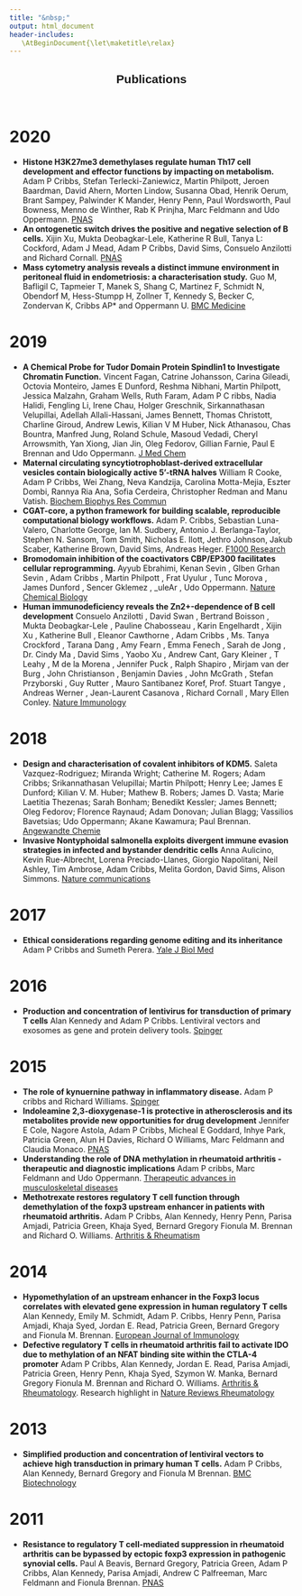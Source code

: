 ```yaml
---
title: "&nbsp;"
output: html_document
header-includes:
   \AtBeginDocument{\let\maketitle\relax}
---
```

<link href="static/css/custom.css" rel="stylesheet" >

<h2 style="text-align:center;font-family:Helvetica; font-color:black;"><span>Publications</span></h2><br />



# **2020**

* **Histone H3K27me3 demethylases regulate human Th17 cell development and effector functions by impacting on metabolism.** Adam P Cribbs, Stefan Terlecki-Zaniewicz, Martin Philpott, Jeroen Baardman, David Ahern, Morten Lindow, Susanna Obad, Henrik Oerum, Brant Sampey, Palwinder K Mander, Henry Penn, Paul Wordsworth, Paul Bowness, Menno de Winther, Rab K Prinjha, Marc Feldmann and Udo Oppermann. [PNAS](https://pubmed.ncbi.nlm.nih.gov/32123118/)
* **An ontogenetic switch drives the positive and negative selection of B cells.** Xijin Xu, Mukta Deobagkar-Lele, Katherine R Bull, Tanya L: Cockford, Adam J Mead, Adam P Cribbs, David Sims, Consuelo Anzilotti and Richard Cornall. [PNAS](https://pubmed.ncbi.nlm.nih.gov/32019891/)
* **Mass cytometry analysis reveals a distinct immune environment in peritoneal fluid in endometriosis: a characterisation study.** Guo M, Bafligil C, Tapmeier T, Manek S, Shang C, Martinez F, Schmidt N, Obendorf M, Hess-Stumpp H, Zollner T, Kennedy S, Becker C, Zondervan K, Cribbs AP* and Oppermann U. [BMC Medicine](https://bmcmedicine.biomedcentral.com/articles/10.1186/s12916-019-1470-y)

# **2019**

* **A Chemical Probe for Tudor Domain Protein Spindlin1 to Investigate Chromatin Function.** Vincent Fagan, Catrine Johansson, Carina Gileadi, Octovia Monteiro, James E Dunford, Reshma Nibhani, Martin Philpott, Jessica Malzahn, Graham Wells, Ruth Faram, Adam P C ribbs, Nadia Halidi, Fengling Li, Irene Chau, Holger Greschnik, Sirkannathasan Velupillai, Adellah Allali-Hassani, James Bennett, Thomas Christott, Charline Giroud, Andrew Lewis, Kilian V M Huber, Nick Athanasou, Chas Bountra, Manfred Jung, Roland Schule, Masoud Vedadi, Cheryl Arrowsmith, Yan Xiong, Jian Jin, Oleg Fedorov, Gillian Farnie, Paul E Brennan and Udo Oppermann. [J Med Chem](https://pubmed.ncbi.nlm.nih.gov/31550156/)
* **Maternal circulating syncytiotrophoblast-derived extracellular vesicles contain biologically active 5’-tRNA halves** William R Cooke, Adam P Cribbs, Wei Zhang, Neva Kandzija, Carolina Motta-Mejia, Eszter Dombi, Rannya Ria Ana, Sofia Cerdeira, Christopher Redman and Manu Vatish. [Biochem Biophys Res Commun](https://pubmed.ncbi.nlm.nih.gov/31405560/)
* **CGAT-core, a python framework for building scalable, reproducible computational biology workflows.** Adam P. Cribbs, Sebastian Luna-Valero, Charlotte George, Ian M. Sudbery,
Antonio J. Berlanga-Taylor, Stephen N. Sansom, Tom Smith, Nicholas E. Ilott, Jethro Johnson, Jakub Scaber, Katherine Brown, David Sims, Andreas Heger. [F1000 Research](https://f1000research.com/articles/8-377)
* **Bromodomain inhibition of the coactivators CBP/EP300 facilitates cellular reprogramming.** Ayyub Ebrahimi, Kenan Sevin , Glben Grhan Sevin , Adam Cribbs , Martin Philpott , Frat Uyulur , Tunc Morova , James Dunford , Sencer Gklemez , _uleAr , Udo Oppermann. [Nature Chemical Biology](https://www.nature.com/articles/s41589-019-0264-z)
* **Human immunodeficiency reveals the Zn2+-dependence of B cell development** Consuelo Anzilotti , David Swan , Bertrand Boisson , Mukta Deobagkar-Lele , Pauline Chabosseau , Karin Engelhardt , Xijin Xu , Katherine Bull , Eleanor Cawthorne , Adam Cribbs , Ms. Tanya Crockford , Tarana Dang , Amy Fearn , Emma Fenech , Sarah de Jong , Dr. Cindy Ma , David Sims , Yaobo Xu , Andrew Cant, Gary Kleiner , T Leahy , M de la Morena , Jennifer Puck , Ralph Shapiro , Mirjam van der Burg , John Christianson , Benjamin Davies , John McGrath , Stefan Przyborski , Guy Rutter , Mauro Santibanez Koref, Prof. Stuart Tangye , Andreas Werner , Jean-Laurent Casanova , Richard Cornall , Mary Ellen Conley. [Nature Immunology](https://www.nature.com/articles/s41590-018-0295-8?proof=trueMay%252F)

# **2018**

* **Design and characterisation of covalent inhibitors of KDM5.** Saleta Vazquez-Rodriguez; Miranda Wright; Catherine M. Rogers; Adam Cribbs; Srikannathasan Velupillai; Martin Philpott; Henry Lee; James E Dunford; Kilian V. M. Huber; Mathew B. Robers; James D. Vasta; Marie Laetitia Thezenas; Sarah Bonham; Benedikt Kessler; James Bennett; Oleg
Fedorov; Florence Raynaud; Adam Donovan; Julian Blagg; Vassilios Bavetsias; Udo Oppermann; Akane Kawamura; Paul Brennan. [Angewandte Chemie](https://pubmed.ncbi.nlm.nih.gov/30431220/)
* **Invasive Nontyphoidal salmonella exploits divergent immune evasion strategies in infected and bystander dendritic cells** Anna Aulicino, Kevin Rue-Albrecht, Lorena Preciado-Llanes, Giorgio Napolitani, Neil Ashley, Tim Ambrose, Adam Cribbs, Melita Gordon, David Sims, Alison Simmons. [Nature communications](https://www.nature.com/articles/s41467-018-07329-0)

# **2017**

* **Ethical considerations regarding genome editing and its inheritance** Adam P Cribbs and Sumeth Perera. [Yale J Biol Med](https://pubmed.ncbi.nlm.nih.gov/29259526/)

# **2016**

* **Production and concentration of lentivirus for transduction of primary T cells** Alan Kennedy and Adam P Cribbs. Lentiviral vectors and exosomes as gene and protein delivery tools. [Spinger](https://pubmed.ncbi.nlm.nih.gov/27317175/)

# **2015**

* **The role of kynuernine pathway in inflammatory disease.** Adam P cribbs and Richard Williams. [Spinger](https://www.kennedy.ox.ac.uk/publications/597740)
* **Indoleamine 2,3-dioxygenase-1 is protective in atherosclerosis and its metabolites provide new opportunities for drug development** Jennifer E Cole, Nagore Astola, Adam P Cribbs, Micheal E Goddard, Inhye Park, Patricia Green, Alun H Davies, Richard O Williams, Marc Feldmann and Claudia Monaco. [PNAS](https://www.ncbi.nlm.nih.gov/pmc/articles/PMC4620898/)
* **Understanding the role of DNA methylation in rheumatoid arthritis - therapeutic and diagnostic implications** Adam P cribbs, Marc Feldmann and Udo Oppermann. [Therapeutic advances in musculoskeletal diseases](https://www.ncbi.nlm.nih.gov/pmc/articles/PMC4572365/)
* **Methotrexate restores regulatory T cell function through demethylation of the foxp3 upstream enhancer in patients with rheumatoid arthritis.** Adam P Cribbs, Alan Kennedy, Henry Penn, Parisa Amjadi, Patricia Green, Khaja Syed, Bernard Gregory Fionula M. Brennan and Richard O. Williams. [Arthritis & Rheumatism](https://pubmed.ncbi.nlm.nih.gov/25604080/)

# **2014**

* **Hypomethylation of an upstream enhancer in the Foxp3 locus correlates with elevated gene expression in human regulatory T cells** Alan Kennedy, Emily M. Schmidt, Adam P. Cribbs, Henry Penn, Parisa Amjadi, Khaja Syed, Jordan E. Read, Patricia Green, Bernard Gregory and Fionula M. Brennan. [European Journal of Immunology](https://onlinelibrary.wiley.com/doi/full/10.1002/eji.201444453)
* **Defective regulatory T cells in rheumatoid arthritis fail to activate IDO due to methylation of an NFAT binding site within the CTLA-4 promoter** Adam P Cribbs, Alan Kennedy, Jordan E. Read, Parisa Amjadi, Patricia Green, Henry Penn, Khaja Syed, Szymon W. Manka, Bernard Gregory Fionula M. Brennan and Richard O. Williams. [Arthritis & Rheumatology](https://pubmed.ncbi.nlm.nih.gov/24891289/). Research highlight in [Nature Reviews Rheumatology](https://www.nature.com/articles/nrrheum.2014.96?proof=true)

# **2013**

* **Simplified production and concentration of lentiviral vectors to achieve high transduction in primary human T cells.** Adam P Cribbs, Alan Kennedy, Bernard Gregory and Fionula M Brennan. [BMC Biotechnology](https://bmcbiotechnol.biomedcentral.com/articles/10.1186/1472-6750-13-98)

# **2011**
* **Resistance to regulatory T cell-mediated suppression in rheumatoid arthritis can be bypassed by ectopic foxp3 expression in pathogenic synovial cells.** Paul A Beavis, Bernard Gregory, Patricia Green, Adam P Cribbs, Alan Kennedy, Parisa Amjadi, Andrew C Palfreeman, Marc Feldmann and Fionula Brennan. [PNAS](https://www.pnas.org/content/108/40/16717)
